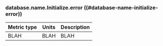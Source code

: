 ### database.name.Initialize.error ((#database-name-initialize-error))

Metric type | Units | Description
----------- | ----- | -----------
BLAH     | BLAH    | BLAH